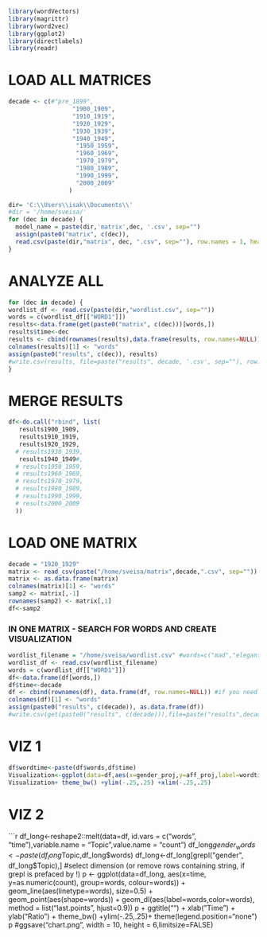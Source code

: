 ```{r}
library(wordVectors)
library(magrittr)
library(word2vec)
library(ggplot2)
library(directlabels)
library(readr)
```
# LOAD ALL MATRICES #
```{r}
decade <- c(#"pre_1899",
                  "1900_1909",
                  "1910_1919",
                  "1920_1929",
                  "1930_1939",
                  "1940_1949",
                   "1950_1959",
                   "1960_1969",
                   "1970_1979",
                   "1980_1989",
                   "1990_1999",
                   "2000_2009"
                 )

dir= 'C:\\Users\\isak\\Documents\\'
#dir = '/home/sveisa/'
for (dec in decade) {
  model_name = paste(dir,'matrix',dec, '.csv', sep="")
  assign(paste0("matrix", c(dec)),
  read.csv(paste(dir,"matrix", dec, ".csv", sep=""), row.names = 1, header= TRUE))
}
```

# ANALYZE ALL #
```{r}
for (dec in decade) {
wordlist_df <- read.csv(paste(dir,"wordlist.csv", sep=""))
words = c(wordlist_df[["WORD1"]])
results<-data.frame(get(paste0("matrix", c(dec)))[words,])
results$time<-dec
results <- cbind(rownames(results),data.frame(results, row.names=NULL))
colnames(results)[1] <- "words" 
assign(paste0("results", c(dec)), results)
#write.csv(results, file=paste("results", decade, '.csv', sep=""), row.names = FALSE)
}
```

# MERGE RESULTS #
```{r}
df<-do.call("rbind", list(
   results1900_1909,
   results1910_1919,
   results1920_1929,
  # results1930_1939,
   results1940_1949#,
  # results1950_1959,
  # results1960_1969,
  # results1970_1979,
  # results1980_1989,
  # results1990_1999,
  # results2000_2009
  ))
```

# LOAD ONE MATRIX #
```{r}
decade = "1920_1929"
matrix <- read_csv(paste("/home/sveisa/matrix",decade,".csv", sep=""))
matrix <- as.data.frame(matrix)
colnames(matrix)[1] <- "words"
samp2 <- matrix[,-1]
rownames(samp2) <- matrix[,1]
df<-samp2
```
### IN ONE MATRIX - SEARCH FOR WORDS AND CREATE VISUALIZATION###
```{r}
wordlist_filename = "/home/sveisa/wordlist.csv" #words=c("mad","elegant")
wordlist_df <- read.csv(wordlist_filename)
words = c(wordlist_df[["WORD1"]])
df<-data.frame(df[words,])
df$time<-decade
df <- cbind(rownames(df), data.frame(df, row.names=NULL)) #if you need to make rownames a column
colnames(df)[1] <- "words" 
assign(paste0("results", c(decade)), as.data.frame(df))
#write.csv(get(paste0("results", c(decade))),file=paste("results",decade,'.csv', sep=""),row.names = FALSE)
```

# VIZ 1 #
```{r}
df$wordtime<-paste(df$words,df$time)
Visualization<-ggplot(data=df,aes(x=gender_proj,y=aff_proj,label=wordtime)) + geom_text()
Visualization+ theme_bw() +ylim(-.25,.25) +xlim(-.25,.25)
```

# VIZ 2 #
```{r}
df_long<-reshape2::melt(data=df, id.vars = c("words", "time"),variable.name = "Topic",value.name = "count")
df_long$gender_words<-paste(df_long$Topic,df_long$words)
df_long<-df_long[grepl("gender", df_long$Topic),] #select dimension (or remove rows containing string, if grepl is prefaced by !)
p <- ggplot(data=df_long, aes(x=time, y=as.numeric(count), group=words, colour=words)) +  geom_line(aes(linetype=words), size=0.5) + geom_point(aes(shape=words)) + geom_dl(aes(label=words,color=words), method = list("last.points", hjust=0.9))
p + ggtitle("") + xlab("Time") + ylab("Ratio") + theme_bw() +ylim(-.25,.25)+ theme(legend.position="none")
p
#ggsave("chart.png", width = 10, height = 6,limitsize=FALSE)
